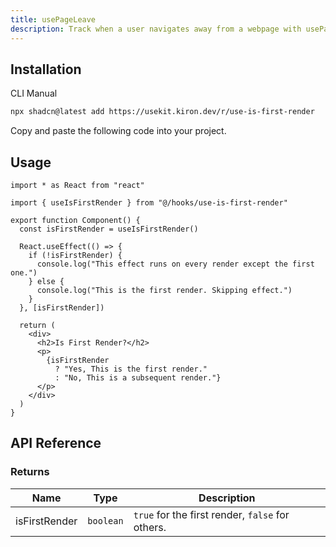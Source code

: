 ```yaml
---
title: usePageLeave
description: Track when a user navigates away from a webpage with usePageLeave.
---
```


<ComponentPreview name="use-is-first-render-demo" />

## Installation

<Tabs defaultValue="cli">

<TabsList>
  <TabsTrigger value="cli">CLI</TabsTrigger>
  <TabsTrigger value="manual">Manual</TabsTrigger>
</TabsList>

<TabsContent value="cli">

```bash
npx shadcn@latest add https://usekit.kiron.dev/r/use-is-first-render
```

</TabsContent>

<TabsContent value="manual">

<Steps>

<Step>Copy and paste the following code into your project.</Step>

<ComponentSource name="use-is-first-render" />

</Steps>

</TabsContent>

</Tabs>

## Usage

```tsx {2, 5}
import * as React from "react"

import { useIsFirstRender } from "@/hooks/use-is-first-render"

export function Component() {
  const isFirstRender = useIsFirstRender()

  React.useEffect(() => {
    if (!isFirstRender) {
      console.log("This effect runs on every render except the first one.")
    } else {
      console.log("This is the first render. Skipping effect.")
    }
  }, [isFirstRender])

  return (
    <div>
      <h2>Is First Render?</h2>
      <p>
        {isFirstRender
          ? "Yes, This is the first render."
          : "No, This is a subsequent render."}
      </p>
    </div>
  )
}
```

## API Reference

### Returns

| Name          | Type      | Description                                      |
| ------------- | --------- | ------------------------------------------------ |
| isFirstRender | `boolean` | `true` for the first render, `false` for others. |
